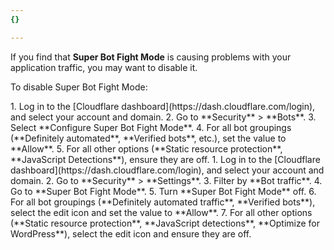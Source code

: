 ```yaml
---
{}

---
```


If you find that **Super Bot Fight Mode** is causing problems with your application traffic, you may want to disable it.

To disable Super Bot Fight Mode:

<Tabs syncKey="dashNewNav">
    <TabItem label="Old dashboard">
        <Steps>
         1. Log in to the [Cloudflare dashboard](https://dash.cloudflare.com/login), and select your account and domain.
         2. Go to **Security** > **Bots**.
         3. Select **Configure Super Bot Fight Mode**.
         4. For all bot groupings (**Definitely automated**, **Verified bots**, etc.), set the value to **Allow**.
         5. For all other options (**Static resource protection**, **JavaScript Detections**), ensure they are off.
        </Steps>
    </TabItem>
    <TabItem label="New dashboard" icon="rocket">
        <Steps>
         1. Log in to the [Cloudflare dashboard](https://dash.cloudflare.com/login), and select your account and domain.
         2. Go to **Security** > **Settings**.
         3. Filter by **Bot traffic**.
         4. Go to **Super Bot Fight Mode**. 
         5. Turn **Super Bot Fight Mode** off.
         6. For all bot groupings (**Definitely automated traffic**, **Verified bots**), select the edit icon and set the value to **Allow**.
         7. For all other options (**Static resource protection**, **JavaScript detections**, **Optimize for WordPress**), select the edit icon and ensure they are off.
        </Steps>
    </TabItem>
</Tabs>